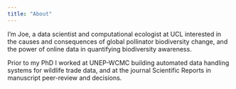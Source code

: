 ```yaml
---
title: "About"
---
```


I’m Joe, a data scientist and computational ecologist at UCL interested in the causes and consequences of global pollinator biodiversity change, and the power of online data in quantifying biodiversity awareness.

Prior to my PhD I worked at UNEP-WCMC building automated data handling systems for wildlife trade data, and at the journal Scientific Reports in manuscript peer-review and decisions. 